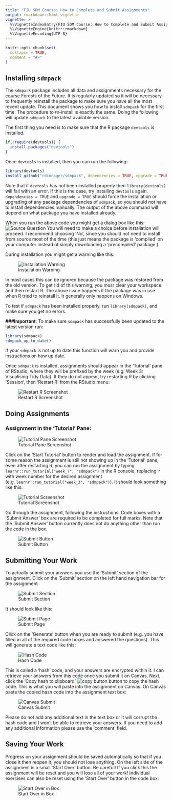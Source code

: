 ```yaml
---
title: "FIU SDM Course: How to Complete and Submit Assignments"
output: rmarkdown::html_vignette
vignette: >
  %\VignetteIndexEntry{FIU SDM Course: How to Complete and Submit Assignments}
  %\VignetteEngine{knitr::rmarkdown}
  %\VignetteEncoding{UTF-8}
---
```


```r
knitr::opts_chunk$set(
  collapse = TRUE,
  comment = "#>"
)
```

## Installing `sdmpack`

The `sdmpack` package includes all data and assignments necessary for the 
course Forests of the Future. It is regularly updated so it will be necessary
to frequently reinstall the package to make sure you have all the most recent
update. This document shows you how to install `sdmpack` for the first time. 
The procedure to *re*-install is exactly the same. Doing the following will
update `sdmpack` to the latest available version.

The first thing you need is to make sure that the R package `devtools` is 
installed. 

```r
if(!require(devtools)) {
  install.packages("devtools")
}
```

Once `devtools` is installed, then you can run the following:

```r
library(devtools)
install_github("rdinnager/sdmpack", dependencies = TRUE, upgrade = TRUE)
```

Note that if `devtools` has not been installed properly then `library(devtools)`
will fail with an error. If this is the case, try installing `devtools` again.
`dependencies = TRUE` and `upgrade = TRUE` should force the installation or
upgrading of any package dependencies of `sdmpack`, so you should not have to
install dependencies manually. The output of the above command will depend
on what package you have installed already.

When you run the above code you might get a dialog box like this:
![Source Question](images/source_question.png)
You will need to make a choice before installation will proceed. I recommend choosing 'No', since you should not need to install from source most of the time (this just means the package is 'compiled' on your computer instead of simply downloading a 'precompiled' package.)

During installation you might get a warning like this:

![Installation Warning](images/install_error.png)

In most cases this can be ignored because the package was restored from the old version. To get rid of this warning, you musr clear your workspace and then restart R. The above issue happens if the package was in use when R tried to reinstall it. It generally only happens on Windows.

To test if `sdmpack` has been installed properly, run `library(sdmpack)`, and
make sure you get no errors. 

**###Important**: To make sure `sdmpack` has successfully been updated to the latest version run:

```r
library(sdmpack)
sdmpack_up_to_date()
```

If your `sdmpack` is not up to date this function will warn you and provide instructions on how up date.

Once `sdmpack` is installed, assignments should appear in the 'Tutorial' pane of RStudio, where they will be prefixed by the week (e.g. Week 3: Visualising Tidy Data). If they do not appear, try restarting R by clicking 'Session', then 'Restart R' from the RStudio menu:

![Restart R Screenshot](images/restart_r.png)

## Doing Assignments

### Assignment in the 'Tutorial' Pane:

![Tutorial Pane Screenshot](images/tutorial_pane.png)


Click on the 'Start Tutorial' button to render and load the assignment. If for
some reason the assignment is still not showing up in the 'Tutorial' pane, even
after restarting R, you can run the assignment by typing 
`learnr::run_tutorial("week_?", "sdmpack")` in the R console, replacing `?` with
week number for the desired assignment (e.g. `learnr::run_tutorial("week_3", "sdmpack")`). 
It should look something like this:

![Tutorial Screenshot](images/tutorial_example.png)

Go through the assignment, following the instructions. Code boxes with
a 'Submit Answer' box are required to be completed for full marks.
Note that the 'Submit Answer' button currently does not do anything other
than run the code in the box. 

![Submit Button](images/submit_button.png)

## Submitting Your Work

To actually submit your answers you use the 'Submit' section of the assignment. 
Click on the 'Submit' section on the left hand navigation bar for the assignment

![Submit Section](images/submit.png)

It should look like this:

![Submit Page](images/generate_page.png)

Click on the 'Generate' button when you are ready to submit (e.g. you have filled
in all of the required code boxes and answered the questions). This will generate
a text code like this:

![Hash Code](images/hash_code.png)

This is called a 'hash' code, and your answers are encrypted within it. I can retrieve
your answers from this code once you submit it on Canvas. Next, click the 'Copy hash to clipboard' ![copy button](images/copy_button.png) button to copy the hash code. This is what you will paste into the assignment on Canvas. On Canvas paste the copied hash code into the assignment text box:

![Canvas Submit](images/canvas_submit.png)

Please do not add any additional text in the text box or it will corrupt the
hash code and I won't be able to retrieve your answers. If you need to add any
additional information please use the 'comment' field.


## Saving Your Work

Progress on your assignment should be saved automatically so that if you close 
it then reopen it, you should not lose anything. On the left side of the assignment
is a small 'Start Over' button. Be careful! If you click this the assignment will
be reset and you will lose all of your work! Individual exercises can also be reset
using the 'Start Over' button in the code box:

![Start Over in Box](images/startover_box.png)
